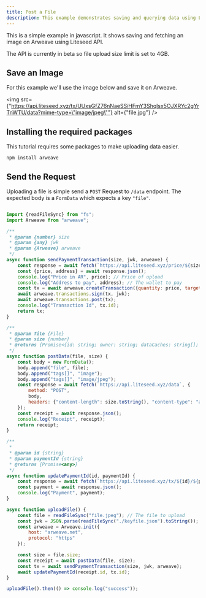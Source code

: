 ```yaml
---
title: Post a File
description: This example demonstrates saving and querying data using Liteseed
---
```


This is a simple example in javascript. 
It shows saving and fetching an image on Arweave using Liteseed API.


<Aside type="caution" title="4GB File Size Limit!">
  The API is currently in beta so file upload size limit is set to 4GB.
</Aside>

## Save an Image

For this example we'll use the image below and save it on Arweave.

<img src={"https://api.liteseed.xyz/tx/UUxsGfZ76nNaeSSiHFmY3Shqlsx5OJXRYc2gYrTnWTU/data?mime-type=\"image/jpeg\""} alt={"file.jpg"} />

## Installing the required packages

This tutorial requires some packages to make uploading data easier.

```shell
npm install arweave
```

## Send the Request

Uploading a file is simple send a `POST` Request to `/data` endpoint.
The expected body is a `FormData` which expects a key `"file"`.

```js

import {readFileSync} from "fs";
import Arweave from "arweave";

/**
 * @param {number} size
 * @param {any} jwk
 * @param {Arweave} arweave
 */
async function sendPaymentTransaction(size, jwk, arweave) {
    const response = await fetch(`https://api.liteseed.xyz/price/${size}`);
    const {price, address} = await response.json();
    console.log("Price in AR", price); // Price of upload
    console.log("Address to pay", address); // The wallet to pay
    const tx = await arweave.createTransaction({quantity: price, target: address}, jwk);
    await arweave.transactions.sign(tx, jwk);
    await arweave.transactions.post(tx);
    console.log("Transaction Id", tx.id);
    return tx;
}

/**
 * @param file {File}
 * @param size {number}
 * @returns {Promise<{id: string; owner: string; dataCaches: string[]; fastFinalityIndexes: string[]; version: string; deadlineHeight: number;}>}
 */
async function postData(file, size) {
    const body = new FormData();
    body.append("file", file);
    body.append("tags[]", "image");
    body.append("tags[]", "image/jpeg");
    const response = await fetch(`https://api.liteseed.xyz/data`, {
        method: "POST",
        body,
        headers: {"content-length": size.toString(), "content-type": "application/octet-stream"}
    });
    const receipt = await response.json();
    console.log("Receipt", receipt);
    return receipt;
}

/**
 *
 * @param id {string}
 * @param paymentId {string}
 * @returns {Promise<any>}
 */
async function updatePaymentId(id, paymentId) {
    const response = await fetch(`https://api.liteseed.xyz/tx/${id}/${paymentId}`, {method: "PUT"});
    const payment = await response.json();
    console.log("Payment", payment);
}

async function uploadFile() {
    const file = readFileSync("file.jpeg"); // The file to upload
    const jwk = JSON.parse(readFileSync("./keyfile.json").toString());
    const arweave = Arweave.init({
        host: "arweave.net",
        protocol: "https"
    });

    const size = file.size;
    const receipt = await postData(file, size);
    const tx = await sendPaymentTransaction(size, jwk, arweave);
    await updatePaymentId(receipt.id, tx.id);
}

uploadFile().then(() => console.log("success"));
```